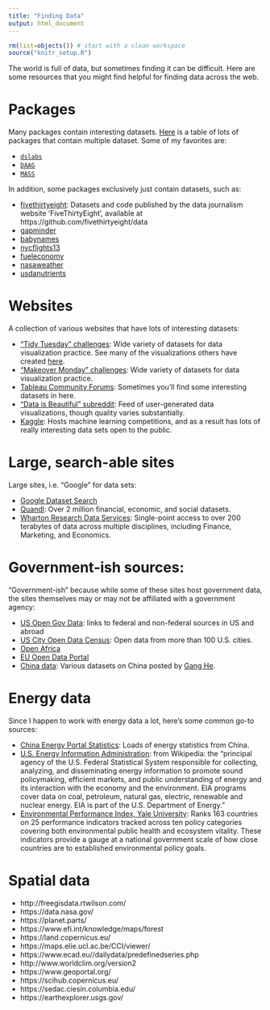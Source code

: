 ```yaml
---
title: "Finding Data"
output: html_document
---
```


```r
rm(list=objects()) # start with a clean workspace
source("knitr_setup.R")
```

The world is full of data, but sometimes finding it can be difficult. Here are some resources that you might find helpful for finding data across the web.

# Packages

Many packages contain interesting datasets. [Here](https://vincentarelbundock.github.io/Rdatasets/datasets.html) is a table of lots of packages that contain multiple dataset. Some of my favorites are:

- [`dslabs`](https://github.com/rafalab/dslabs)
- [`DAAG`](https://cran.r-project.org/web/packages/DAAG/index.html)
- [`MASS`](https://cran.r-project.org/web/packages/MASS/index.html)

In addition, some packages exclusively just contain datasets, such as:

- [fivethirtyeight](https://www.rdocumentation.org/packages/fivethirtyeight/versions/0.5.0): Datasets and code published by the data journalism website 'FiveThirtyEight', available at https://github.com/fivethirtyeight/data
- [gapminder](https://www.rdocumentation.org/packages/gapminder/)
- [babynames](https://github.com/hadley/babynames)
- [nycflights13](https://github.com/hadley/nycflights13)
- [fueleconomy](https://github.com/hadley/fueleconomy)
- [nasaweather](https://github.com/hadley/nasaweather)
- [usdanutrients](https://github.com/hadley/usdanutrients)

# Websites

A collection of various websites that have lots of interesting datasets:

- ["Tidy Tuesday" challenges](https://github.com/rfordatascience/tidytuesday): Wide variety of datasets for data visualization practice. See many of the visualizations others have created [here](https://nsgrantham.shinyapps.io/tidytuesdayrocks/).
- ["Makeover Monday" challenges](http://www.makeovermonday.co.uk/data/): Wide variety of datasets for data visualization practice.
- [Tableau Community Forums](https://community.tableau.com/docs/DOC-10635): Sometimes you'll find some interesting datasets in here.
- ["Data is Beautiful" subreddit](https://www.reddit.com/r/dataisbeautiful/): Feed of user-generated data visualizations, though quality varies substantially.
- [Kaggle](https://www.kaggle.com/datasets): Hosts machine learning competitions, and as a result has lots of really interesting data sets open to the public.

# Large, search-able sites

Large sites, i.e. "Google" for data sets:

- [Google Dataset Search](https://datasetsearch.research.google.com/)
- [Quandl](https://www.quandl.com/): Over 2 million financial, economic, and social datasets.
- [Wharton Research Data Services](https://wrds-www.wharton.upenn.edu/): Single-point access to over 200 terabytes of data across multiple disciplines, including Finance, Marketing, and Economics.

# Government-ish sources:

"Government-ish" because while some of these sites host government data, the sites themselves may or may not be affiliated with a government agency:

- [US Open Gov Data](https://www.data.gov/open-gov/): links to federal and non-federal sources in US and abroad
- [US City Open Data Census](http://us-city.census.okfn.org/): Open data from more than 100 U.S. cities.
- [Open Africa](https://africaopendata.org/)
- [EU Open Data Portal](https://data.europa.eu/euodp/en/home)
- [China data](https://www.ganghe.net/research/data): Various datasets on China posted by [Gang He](https://www.ganghe.net/).

# Energy data

Since I happen to work with energy data a lot, here's some common go-to sources:

- [China Energy Portal Statistics](https://chinaenergyportal.org/en/category/stats/): Loads of energy statistics from China.
- [U.S. Energy Information Administration](https://www.eia.gov/): from Wikipedia: the "principal agency of the U.S. Federal Statistical System responsible for collecting, analyzing, and disseminating energy information to promote sound policymaking, efficient markets, and public understanding of energy and its interaction with the economy and the environment. EIA programs cover data on coal, petroleum, natural gas, electric, renewable and nuclear energy. EIA is part of the U.S. Department of Energy."
- [Environmental Performance Index, Yale University](https://epi.envirocenter.yale.edu/): Ranks 163 countries on 25 performance indicators tracked across ten policy categories covering both environmental public health and ecosystem vitality. These indicators provide a gauge at a national government scale of how close countries are to established environmental policy goals.

# Spatial data

- http://freegisdata.rtwilson.com/
- https://data.nasa.gov/
- https://planet.parts/
- https://www.efi.int/knowledge/maps/forest
- https://land.copernicus.eu/
- https://maps.elie.ucl.ac.be/CCI/viewer/
- https://www.ecad.eu//dailydata/predefinedseries.php
- http://www.worldclim.org/version2
- https://www.geoportal.org/
- https://scihub.copernicus.eu/
- https://sedac.ciesin.columbia.edu/
- https://earthexplorer.usgs.gov/
